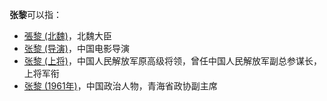 '''张黎'''可以指：
* [[張黎_(北魏)|張黎 (北魏)]]，北魏大臣
* [[张黎_(导演)|张黎 (导演)]]，中国电影导演
* [[张黎_(上将)|张黎 (上将)]]，中国人民解放军原高级将领，曾任中国人民解放军副总参谋长，上将军衔
* [[张黎_(1961年)|张黎 (1961年)]]，中国政治人物，青海省政协副主席
{{disambig|L|cat=二字張姓人名消歧義}}